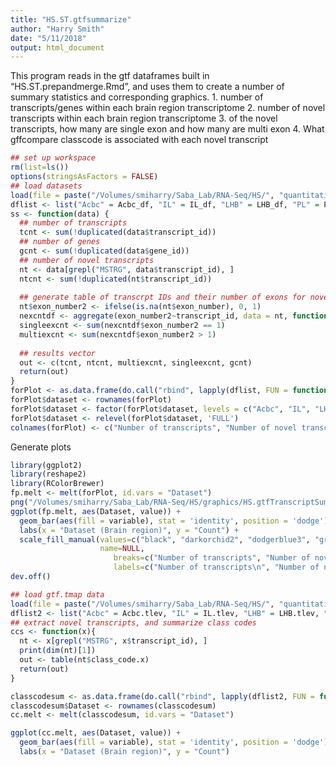 ```yaml
---
title: "HS.ST.gtfsummarize"
author: "Harry Smith"
date: "5/11/2018"
output: html_document
---
```


This program reads in the gtf dataframes built in "HS.ST.prepandmerge.Rmd", and uses them to create a number of summary statistics and corresponding graphics.
1. number of transcripts/genes within each brain region transcriptome
2. number of novel transcripts within each brain region transcriptome
3. of the novel transcripts, how many are single exon and how many are multi exon
4. What gffcompare classcode is associated with each novel transcript

```r
## set up workspace
rm(list=ls())
options(stringsAsFactors = FALSE)
## load datasets
load(file = paste("/Volumes/smiharry/Saba_Lab/RNA-Seq/HS/", "quantitation/", "HS.gtfdataframes.RData", sep = ""))
dflist <- list("Acbc" = Acbc_df, "IL" = IL_df, "LHB" = LHB_df, "PL" = PL_df, "VoLo" = VoLo_df, "FULL" = FULL_df)
ss <- function(data) {
  ## number of transcripts
  tcnt <- sum(!duplicated(data$transcript_id))
  ## number of genes
  gcnt <- sum(!duplicated(data$gene_id))
  ## number of novel transcripts
  nt <- data[grepl("MSTRG", data$transcript_id), ]
  ntcnt <- sum(!duplicated(nt$transcript_id))
  
  ## generate table of transcrpt IDs and their number of exons for novel transcript dataset
  nt$exon_number2 <- ifelse(is.na(nt$exon_number), 0, 1)
  nexcntdf <- aggregate(exon_number2~transcript_id, data = nt, function(x) sum(x))
  singleexcnt <- sum(nexcntdf$exon_number2 == 1)
  multiexcnt <- sum(nexcntdf$exon_number2 > 1)
  
  ## results vector
  out <- c(tcnt, ntcnt, multiexcnt, singleexcnt, gcnt)
  return(out)
}
forPlot <- as.data.frame(do.call("rbind", lapply(dflist, FUN = function(x) ss(x))))
forPlot$dataset <- rownames(forPlot)
forPlot$dataset <- factor(forPlot$dataset, levels = c("Acbc", "IL", "LHB",  "PL", "VoLo", "FULL"))
forPlot$dataset <- relevel(forPlot$dataset, 'FULL')
colnames(forPlot) <- c("Number of transcripts", "Number of novel transcripts", "Number of novel transcripts with multiple exons", "Number of novel transcripts with one exon", "Number of genes", "Dataset")


```

Generate plots

```r
library(ggplot2)
library(reshape2)
library(RColorBrewer)
fp.melt <- melt(forPlot, id.vars = "Dataset")
png("/Volumes/smiharry/Saba_Lab/RNA-Seq/HS/graphics/HS.gtfTranscriptSummary.png", height = 6, width = 8, res = 480, units = "in")
ggplot(fp.melt, aes(Dataset, value)) +   
  geom_bar(aes(fill = variable), stat = 'identity', position = 'dodge') +
  labs(x = "Dataset (Brain region)", y = "Count") +
  scale_fill_manual(values=c("black", "darkorchid2", "dodgerblue3", "green4", "darkgoldenrod2"), 
                    name=NULL,
                       breaks=c("Number of transcripts", "Number of novel transcripts", "Number of novel transcripts with multiple exons", "Number of novel transcripts with one exon", "Number of genes"),
                       labels=c("Number of transcripts\n", "Number of novel transcripts\n", "Number of novel transcripts \nwith multiple exons\n", "Number of novel transcripts \nwith one exon\n", "Number of genes\n")) + ggtitle("Summary of transcript content \n by brain region")
dev.off()
```



```r
## load gtf.tmap data
load(file = paste("/Volumes/smiharry/Saba_Lab/RNA-Seq/HS/", "quantitation/", "HS.gtf.tmap.merge.RData", sep = ""))
dflist2 <- list("Acbc" = Acbc.tlev, "IL" = IL.tlev, "LHB" = LHB.tlev, "PL" = PL.tlev, "VoLo" = VoLo.tlev, "FULL" = FULL.tlev)
## extract novel transcripts, and summarize class codes
ccs <- function(x){
  nt <- x[grepl("MSTRG", x$transcript_id), ]
  print(dim(nt)[1])
  out <- table(nt$class_code.x)
  return(out)
}

classcodesum <- as.data.frame(do.call("rbind", lapply(dflist2, FUN = function(x) ccs(x))))
classcodesum$Dataset <- rownames(classcodesum)
cc.melt <- melt(classcodesum, id.vars = "Dataset")

ggplot(cc.melt, aes(Dataset, value)) +   
  geom_bar(aes(fill = variable), stat = 'identity', position = 'dodge') +
  labs(x = "Dataset (Brain region)", y = "Count")
```